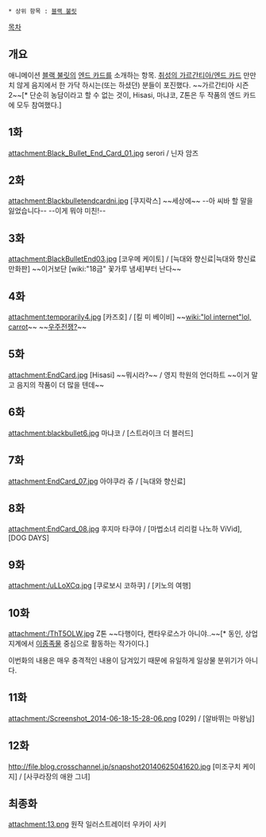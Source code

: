  * 상위 항목 : [[블랙 불릿]]

[[목차]]

== 개요 ==
애니메이션 [[블랙 불릿]]의 [[엔드 카드]]를 소개하는 항목. [[취성의 가르간티아/엔드 카드]] 만만치 않게 음지에서 한 가닥 하시는(또는 하셨던) 분들이 포진했다. ~~가르간티아 시즌 2~~[* 단순히 농담이라고 할 수 없는 것이, Hisasi, 마냐코, Z톤은 두 작품의 엔드 카드에 모두 참여했다.]

== 1화 ==
attachment:Black_Bullet_End_Card_01.jpg
serori / 닌자 암즈

== 2화 ==
attachment:Blackbulletendcardni.jpg
[쿠지락스] ~~세상에~~ --아 씨바 할 말을 잃었습니다-- --이게 뭐야 미친!--

== 3화 ==
attachment:BlackBulletEnd03.jpg
[코우메 케이토] / [늑대와 향신료|늑대와 향신료 만화판] ~~이거보단 [wiki:"18금" 꽃가루 냄새]부터 난다~~

== 4화 ==
attachment:temporarily4.jpg
[카즈호] / [킬 미 베이비] ~~[[wiki:"lol internet"lol, carrot]]~~ ~~[[恋する☆宇宙戦争っ%21%21|우주전쟁?]]~~
== 5화 ==
attachment:EndCard.jpg
[Hisasi] ~~뭐시라?~~ / 영지 학원의 언더하트 ~~이거 말고 음지의 작품이 더 많을 텐데~~

== 6화 ==
attachment:blackbullet6.jpg
마냐코 / [스트라이크 더 블러드]

== 7화 ==
attachment:EndCard_07.jpg
아야쿠라 쥬 / [늑대와 향신료]

== 8화 ==
attachment:EndCard_08.jpg
후지마 타쿠야 / [마법소녀 리리컬 나노하 ViVid], [DOG DAYS]

== 9화 ==
attachment:/uLLoXCq.jpg
[쿠로보시 코하쿠] / [키노의 여행]

== 10화 ==
attachment:/ThT5OLW.jpg
Z톤 ~~다행이다, 켄타우로스가 아니야..~~[* 동인, 상업지계에서 [[이종족]]물 중심으로 활동하는 작가이다.]

이번화의 내용은 매우 충격적인 내용이 담겨있기 때문에 유일하게 일상물 분위기가 아니다.
== 11화 ==
attachment:/Screenshot_2014-06-18-15-28-06.png
[029] / [알바뛰는 마왕님]

== 12화 ==
http://file.blog.crosschannel.jp/snapshot20140625041620.jpg
[미조구치 케이지] / [사쿠라장의 애완 그녀]

== 최종화 ==
attachment:13.png
원작 일러스트레이터 우카이 사키
